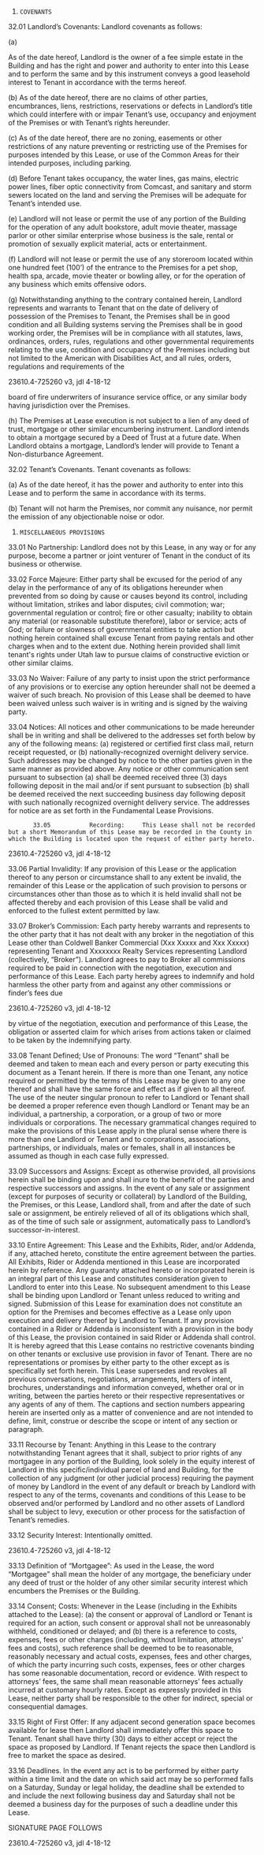 1. `COVENANTS`

32.01           Landlord’s Covenants:     Landlord covenants as follows:

(a)

As of the date hereof, Landlord is the owner of a fee simple estate in the Building and has the
right and power and authority to enter into this Lease and to perform the same and by this instrument conveys a good leasehold interest to Tenant in accordance with the terms hereof.

(b) As of the date hereof, there are no claims of other parties, encumbrances, liens,                                restrictions, reservations or defects in Landlord’s title which could interfere with or impair Tenant’s use, occupancy and enjoyment of the Premises or with Tenant’s rights hereunder.

(c) As of the date hereof, there are no zoning, easements or other restrictions of any nature                preventing or restricting use of the Premises for purposes intended by this Lease, or use of the Common Areas for their intended purposes, including parking.

(d)           Before Tenant takes occupancy, the water lines, gas mains, electric power lines, fiber optic connectivity from Comcast, and sanitary and storm sewers located on the land and serving the Premises will be adequate for Tenant’s intended use.

(e)           Landlord will not lease or permit the use of any portion of the Building for the operation of any adult bookstore, adult movie theater, massage parlor or other similar enterprise whose business is the sale, rental or promotion of sexually explicit material, acts or entertainment.

(f)           Landlord will not lease or permit the use of any storeroom located within one hundred feet (100’) of the entrance to the Premises for a pet shop, health spa, arcade, movie theater or bowling alley, or for the operation of any business which emits offensive odors.

(g)           Notwithstanding anything to the contrary contained herein, Landlord represents and warrants to Tenant that on the date of delivery of possession of the Premises to Tenant, the Premises shall be in good condition and all Building systems serving the Premises shall be in good working order, the Premises will be in compliance with all statutes, laws, ordinances, orders, rules, regulations and other governmental requirements relating to the use, condition and occupancy of the Premises including but not limited to the American with Disabilities Act, and all rules, orders, regulations and requirements of the

23610.4-725260 v3, jdl 4-18-12

board of fire underwriters of insurance service office, or any similar body having jurisdiction over the Premises.

(h)           The Premises at Lease execution is not subject to a lien of any deed of trust, mortgage or other similar encumbering instrument. Landlord intends to obtain a mortgage secured by a Deed of Trust at a future date.  When Landlord obtains a mortgage, Landlord’s lender will provide to Tenant a Non-disturbance Agreement.

32.02           Tenant’s Covenants.                                           Tenant covenants as follows:

(a)           As of the date hereof, it has the power and authority to enter into this Lease and to perform the same in accordance with its terms.

(b)           Tenant will not harm the Premises, nor commit any nuisance, nor permit the emission of any objectionable noise or odor.

1. `MISCELLANEOUS PROVISIONS`

33.01           No Partnership:     Landlord does not by this Lease, in any way or for any purpose, become a partner or joint venturer of Tenant in the conduct of its business or otherwise.

33.02           Force Majeure:     Either party shall be excused for the period of any delay in the performance of any of its obligations hereunder when prevented from so doing by cause or causes beyond its control, including without limitation, strikes and labor disputes; civil commotion; war; governmental regulation or control; fire or other casualty; inability to obtain any material (or reasonable substitute therefore), labor or service; acts of God; or failure or slowness of governmental entities to take action but nothing herein contained shall excuse Tenant from paying rentals and other charges when and to the extent due.  Nothing herein provided shall limit tenant's rights under Utah law to pursue claims of constructive eviction or other similar claims.

33.03           No Waiver:     Failure of any party to insist upon the strict performance of any provisions or to exercise any option hereunder shall not be deemed a waiver of such breach.  No provision of this Lease shall be deemed to have been waived unless such waiver is in writing and is signed by the waiving party.

33.04           Notices:     All notices and other communications to be made hereunder shall be in writing and shall be delivered to the addresses set forth below by any of the following means:  (a) registered or certified first class mail, return receipt requested, or (b) nationally-recognized overnight delivery service.  Such addresses may be changed by notice to the other parties given in the same manner as provided above.  Any notice or other communication sent pursuant to subsection (a) shall be deemed received three (3) days following deposit in the mail and/or if sent pursuant to subsection (b) shall be deemed received the next succeeding business day following deposit with such nationally recognized overnight delivery service.  The addresses for notice are as set forth in the Fundamental Lease Provisions.

```
       33.05           Recording:     This Lease shall not be recorded but a short Memorandum of this Lease may be recorded in the County in which the Building is located upon the request of either party hereto.

```

23610.4-725260 v3, jdl 4-18-12

33.06           Partial Invalidity:     If any provision of this Lease or the application thereof to any person or circumstance shall to any extent be invalid, the remainder of this Lease or the application of such provision to persons or circumstances other than those as to which it is held invalid shall not be affected thereby and each provision of this Lease shall be valid and enforced to the fullest extent permitted by law.

33.07           Broker’s Commission:     Each party hereby warrants and represents to the other party that it has not dealt with any broker in the negotiation of this Lease other than Coldwell Banker Commercial (Xxx Xxxxx and Xxx Xxxxx) representing Tenant and Xxxxxxxx Realty Services representing Landlord (collectively, “Broker”).  Landlord agrees to pay to Broker all commissions required to be paid in connection with the negotiation, execution and performance of this Lease.  Each party hereby agrees to indemnify and hold harmless the other party from and against any other commissions or finder’s fees due

23610.4-725260 v3, jdl 4-18-12

by virtue of the negotiation, execution and performance of this Lease, the obligation or asserted claim for which arises from actions taken or claimed to be taken by the indemnifying party.

33.08           Tenant Defined; Use of Pronouns:     The word “Tenant” shall be deemed and taken to mean each and every person or party executing this document as a Tenant herein.  If there is more than one Tenant, any notice required or permitted by the terms of this Lease may be given  to any one thereof and shall have the same force and effect as if given to all thereof.  The use of the neuter singular pronoun to refer to Landlord or Tenant shall be deemed a proper reference even though Landlord or Tenant may be an individual, a partnership, a corporation, or a group of two or more individuals or corporations.  The necessary grammatical changes required to make the provisions of this Lease apply in the plural sense where there is more than one Landlord or Tenant and to corporations, associations, partnerships, or individuals, males or females, shall in all instances be assumed as though in each case fully expressed.

33.09           Successors and Assigns:     Except as otherwise provided, all provisions herein shall be binding upon and shall inure to the benefit of the parties and respective successors and assigns.  In the event of any sale or assignment (except for purposes of security or collateral) by Landlord of the Building, the Premises, or this Lease, Landlord shall, from and after the date of such sale or assignment, be entirely relieved of all of its obligations which shall, as of the time of such sale or assignment, automatically pass to Landlord’s successor-in-interest.

33.10           Entire Agreement:     This Lease and the Exhibits, Rider, and/or Addenda, if any, attached hereto, constitute the entire agreement between the parties.  All Exhibits, Rider or Addenda mentioned in this Lease are incorporated herein by reference.  Any guaranty attached hereto or incorporated herein is an integral part of this Lease and constitutes consideration given to Landlord to enter into this Lease.  No subsequent amendment to this Lease shall be binding upon Landlord or Tenant unless reduced to writing and signed.  Submission of this Lease for examination does not constitute an option for the Premises and becomes effective as a Lease only upon execution and delivery thereof by Landlord to Tenant.  If any provision contained in a Rider or Addenda is inconsistent with a provision in the body of this Lease, the provision contained in said Rider or Addenda shall control.  It is hereby agreed that this Lease contains no restrictive covenants binding on other tenants or exclusive use provision in favor of Tenant.  There are no representations or promises by either party to the other except as is specifically set forth herein.  This Lease supersedes and revokes all previous conversations, negotiations, arrangements, letters of intent, brochures, understandings and information conveyed, whether oral or in writing, between the parties hereto or their respective representatives or any agents of any of them.  The captions and section numbers appearing herein are inserted only as a matter of convenience and are not intended to define, limit, construe or describe the scope or intent of any section or paragraph.

33.11           Recourse by Tenant:     Anything in this Lease to the contrary notwithstanding Tenant agrees that it shall, subject to prior rights of any mortgagee in any portion of the Building, look solely in the equity interest of Landlord in this specific/individual parcel of land and Building, for the collection of any judgment (or other judicial process) requiring the payment of money by Landlord in the event of any default or breach by Landlord with respect to any of the terms, covenants and conditions of this Lease to be observed and/or performed by Landlord and no other assets of Landlord shall be subject to levy, execution or other process for the satisfaction of Tenant’s remedies.

33.12           Security Interest:   Intentionally omitted.

23610.4-725260 v3, jdl 4-18-12

33.13           Definition of “Mortgagee”:     As used in the Lease, the word “Mortgagee” shall mean the holder of any mortgage, the beneficiary under any deed of trust or the holder of any other similar security interest which encumbers the Premises or the Building.

33.14           Consent; Costs:     Whenever in the Lease (including in the Exhibits attached to the Lease): (a) the consent or approval of Landlord or Tenant is required for an action, such consent or approval shall not be unreasonably withheld, conditioned or delayed; and (b) there is a reference to costs, expenses, fees or other charges (including, without limitation, attorneys’ fees and costs), such reference shall be deemed to be to reasonable, reasonably necessary and actual costs, expenses, fees and other charges, of which the party incurring such costs, expenses, fees or other charges has some reasonable documentation, record or evidence.  With respect to attorneys’ fees, the same shall mean reasonable attorneys’ fees actually incurred at customary hourly rates.  Except as expressly provided in this Lease, neither party shall be responsible to the other for indirect, special or consequential damages.

33.15 Right of First Offer:                                           If any adjacent second generation space becomes available for lease then Landlord shall immediately offer this space to Tenant.  Tenant shall have thirty (30) days to either accept or reject the space as proposed by Landlord.  If Tenant rejects the space then Landlord is free to market the space as desired.

33.16           Deadlines.                      In the event any act is to be performed by either party within a time limit and the date on which said act may be so performed falls on a Saturday, Sunday or legal holiday, the deadline shall be extended to and include the next following business day and Saturday shall not be deemed a business day for the purposes of such a deadline under this Lease.

SIGNATURE PAGE FOLLOWS

23610.4-725260 v3, jdl 4-18-12